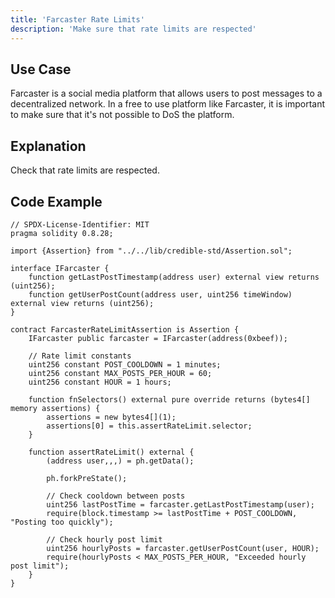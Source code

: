 ```yaml
---
title: 'Farcaster Rate Limits'
description: 'Make sure that rate limits are respected'
---
```


## Use Case

Farcaster is a social media platform that allows users to post messages to a decentralized network.
In a free to use platform like Farcaster, it is important to make sure that it's not possible to DoS the platform.

## Explanation

Check that rate limits are respected.

## Code Example

```solidity
// SPDX-License-Identifier: MIT
pragma solidity 0.8.28;

import {Assertion} from "../../lib/credible-std/Assertion.sol";

interface IFarcaster {
    function getLastPostTimestamp(address user) external view returns (uint256);
    function getUserPostCount(address user, uint256 timeWindow) external view returns (uint256);
}

contract FarcasterRateLimitAssertion is Assertion {
    IFarcaster public farcaster = IFarcaster(address(0xbeef));

    // Rate limit constants
    uint256 constant POST_COOLDOWN = 1 minutes;
    uint256 constant MAX_POSTS_PER_HOUR = 60;
    uint256 constant HOUR = 1 hours;

    function fnSelectors() external pure override returns (bytes4[] memory assertions) {
        assertions = new bytes4[](1);
        assertions[0] = this.assertRateLimit.selector;
    }

    function assertRateLimit() external {
        (address user,,,) = ph.getData();

        ph.forkPreState();

        // Check cooldown between posts
        uint256 lastPostTime = farcaster.getLastPostTimestamp(user);
        require(block.timestamp >= lastPostTime + POST_COOLDOWN, "Posting too quickly");

        // Check hourly post limit
        uint256 hourlyPosts = farcaster.getUserPostCount(user, HOUR);
        require(hourlyPosts < MAX_POSTS_PER_HOUR, "Exceeded hourly post limit");
    }
}
```